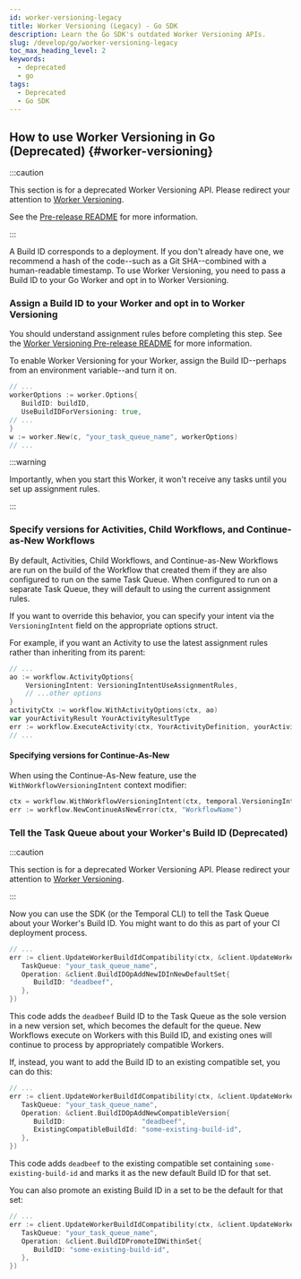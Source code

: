 ```yaml
---
id: worker-versioning-legacy
title: Worker Versioning (Legacy) - Go SDK
description: Learn the Go SDK's outdated Worker Versioning APIs.
slug: /develop/go/worker-versioning-legacy
toc_max_heading_level: 2
keywords:
  - deprecated
  - go
tags:
  - Deprecated
  - Go SDK
---
```


## How to use Worker Versioning in Go (Deprecated) {#worker-versioning}

:::caution

This section is for a deprecated Worker Versioning API. Please redirect your attention to [Worker Versioning](/production-deployment/worker-deployments/worker-versioning).

See the [Pre-release README](https://github.com/temporalio/temporal/blob/main/docs/worker-versioning.md) for more information.

:::

A Build ID corresponds to a deployment. If you don't already have one, we recommend a hash of the code--such as a Git SHA--combined with a human-readable timestamp.
To use Worker Versioning, you need to pass a Build ID to your Go Worker and opt in to Worker Versioning.

### Assign a Build ID to your Worker and opt in to Worker Versioning

You should understand assignment rules before completing this step.
See the [Worker Versioning Pre-release README](https://github.com/temporalio/temporal/blob/main/docs/worker-versioning.md) for more information.

To enable Worker Versioning for your Worker, assign the Build ID--perhaps from an environment variable--and turn it on.

```go
// ...
workerOptions := worker.Options{
   BuildID: buildID,
   UseBuildIDForVersioning: true,
// ...
}
w := worker.New(c, "your_task_queue_name", workerOptions)
// ...
```

:::warning

Importantly, when you start this Worker, it won't receive any tasks until you set up assignment rules.

:::

### Specify versions for Activities, Child Workflows, and Continue-as-New Workflows

By default, Activities, Child Workflows, and Continue-as-New Workflows are run on the build of the Workflow that created them if they are also configured to run on the same Task Queue.
When configured to run on a separate Task Queue, they will default to using the current assignment rules.

If you want to override this behavior, you can specify your intent via the `VersioningIntent` field on the appropriate options struct.

For example, if you want an Activity to use the latest assignment rules rather than inheriting from its parent:

```go
// ...
ao := workflow.ActivityOptions{
    VersioningIntent: VersioningIntentUseAssignmentRules,
    // ...other options
}
activityCtx := workflow.WithActivityOptions(ctx, ao)
var yourActivityResult YourActivityResultType
err := workflow.ExecuteActivity(ctx, YourActivityDefinition, yourActivityParam).Get(ctx, &yourActivityResult)
// ...
```

#### Specifying versions for Continue-As-New

When using the Continue-As-New feature, use the `WithWorkflowVersioningIntent` context modifier:

```go
ctx = workflow.WithWorkflowVersioningIntent(ctx, temporal.VersioningIntentUseAssignmentRules)
err := workflow.NewContinueAsNewError(ctx, "WorkflowName")
```

### Tell the Task Queue about your Worker's Build ID (Deprecated)

:::caution

This section is for a deprecated Worker Versioning API. Please redirect your attention to [Worker Versioning](/production-deployment/worker-deployments/worker-versioning).

:::

Now you can use the SDK (or the Temporal CLI) to tell the Task Queue about your Worker's Build ID.
You might want to do this as part of your CI deployment process.

```go
// ...
err := client.UpdateWorkerBuildIdCompatibility(ctx, &client.UpdateWorkerBuildIdCompatibilityOptions{
   TaskQueue: "your_task_queue_name",
   Operation: &client.BuildIDOpAddNewIDInNewDefaultSet{
      BuildID: "deadbeef",
   },
})
```

This code adds the `deadbeef` Build ID to the Task Queue as the sole version in a new version set, which becomes the default for the queue.
New Workflows execute on Workers with this Build ID, and existing ones will continue to process by appropriately compatible Workers.

If, instead, you want to add the Build ID to an existing compatible set, you can do this:

```go
// ...
err := client.UpdateWorkerBuildIdCompatibility(ctx, &client.UpdateWorkerBuildIdCompatibilityOptions{
   TaskQueue: "your_task_queue_name",
   Operation: &client.BuildIDOpAddNewCompatibleVersion{
      BuildID:                   "deadbeef",
      ExistingCompatibleBuildId: "some-existing-build-id",
   },
})
```

This code adds `deadbeef` to the existing compatible set containing `some-existing-build-id` and marks it as the new default Build ID for that set.

You can also promote an existing Build ID in a set to be the default for that set:

```go
// ...
err := client.UpdateWorkerBuildIdCompatibility(ctx, &client.UpdateWorkerBuildIdCompatibilityOptions{
   TaskQueue: "your_task_queue_name",
   Operation: &client.BuildIDPromoteIDWithinSet{
      BuildID: "some-existing-build-id",
   },
})
```
